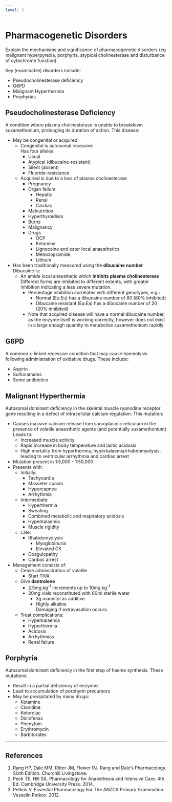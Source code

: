 ```yaml
---
level: 3
---
```


# Pharmacogenetic Disorders

:::CICM
Explain the mechanisms and significance of pharmacogenetic disorders (eg malignant hyperpyrexia, porphyria, atypical cholinesterase and disturbance of cytochrome function)
:::

Key (examinable) disorders include:

* Pseudocholinesterase deficiency
* G6PD
* Malignant Hyperthermia
* Porphyrias

## Pseudocholinesterase Deficiency

A condition where plasma cholinesterase is unable to breakdown suxamethonium, prolonging its duration of action. This disease:

* May be congenital or acquired
  * Congenital is autosomal recessive\
  Has four alleles
    * Usual
    * Atypical (dibucaine-resistant)
    * Silent (absent)
    * Fluoride-resistance
  * Acquired is due to a loss of plasma cholinesterase
    * Pregnancy
    * Organ failure
      * Hepatic
      * Renal
      * Cardiac
    * Malnutrition
    * Hyperthyroidism
    * Burns
    * Malignancy
    * Drugs
      * OCP
      * Ketamine
      * Lignocaine and ester local anaesthetics
      * Metoclopramide
      * Lithium
* Has been traditionally measured using the **dibucaine number**\
Dibucaine is:
  * An amide local anaesthetic which **inhibits plasma cholinesterase**\
  Different forms are inhibited to different extents, with greater inhibition indicating a less severe mutation.
    * Percentage inhibition correlates with different genotypes, e.g.:
      * Normal (Eu:Eu) has a dibucaine number of 80 (80% inhibited)
      * Dibucaine resistant (Ea:Ea) has a dibucaine number of 20 (20% inhibited)
    * Note that acquired disease will have a normal dibucaine number, as the enzyme itself is working correctly, however does not exist in a large enough quantity to metabolise suxamethonium rapidly 

## G6PD

A common x-linked recessive condition that may cause haemolysis following administration of oxidative drugs. These include:

* Aspirin
* Sulfonamides
* Some antibiotics

## Malignant Hyperthermia

Autosomal dominant deficiency in the skeletal muscle ryanodine receptor gene resulting in a defect of intracellular calcium regulation. This mutation:

* Causes massive calcium release from sarcoplasmic reticulum in the presence of volatile anaesthetic agents (and potentially suxamethonium)\
Leads to:
  * Increased muscle activity
  * Rapid increase in body temperature and lactic acidosis
  * High mortality from hyperthermia, hyperkalaemia/rhabdomyolysis, leading to ventricular arrhythmia and cardiac arrest
* Mutation present in 1:5,000 - 1:50,000
* Presents with:
  * Initially:
    * Tachycardia
    * Masseter spasm
    * Hypercapnea
    * Arrhythmia
  * Intermediate:
    * Hyperthermia
    * Sweating
    * Combined metabolic and respiratory acidosis
    * Hyperkalaemia
    * Muscle rigidity
  * Late:
    * Rhabdomyolysis
      * Myoglobinuria
      * Elevated CK
    * Coagulopathy
    * Cardiac arrest
* Management consists of:
  * Cease administration of volatile
    * Start TIVA
  * Give **dantrolene**
    * 2.5mg.kg^-1^ increments up to 10mg.kg^-1^
    * 20mg vials reconstituted with 60ml sterile water
      * 3g mannitol as additive
      * Highly alkaline\
      Damaging if extravasation occurs.
  * Treat complications:
    * Hyperkalaemia
    * Hyperthermia
    * Acidosis
    * Arrhythmias
    * Renal failure

## Porphyria

Autosomal dominant deficiency in the first step of haeme synthesis. These mutations:

* Result in a partial deficiency of enzymes
* Lead to accumulation of porphyrin precursors
* May be precipitated by many drugs:
  * Ketamine
  * Clonidine
  * Ketorolac
  * Diclofenac
  * Phenytoin
  * Erythromycin
  * Barbiturates

---

## References

1. Rang HP, Dale MM, Ritter JM, Flower RJ. Rang and Dale's Pharmacology. Sixth Edition. Churchill Livingstone.
2. Peck TE, Hill SA. Pharmacology for Anaesthesia and Intensive Care. 4th Ed. Cambridge University Press. 2014.\
3. Petkov V. Essential Pharmacology For The ANZCA Primary Examination. Vesselin Petkov. 2012.